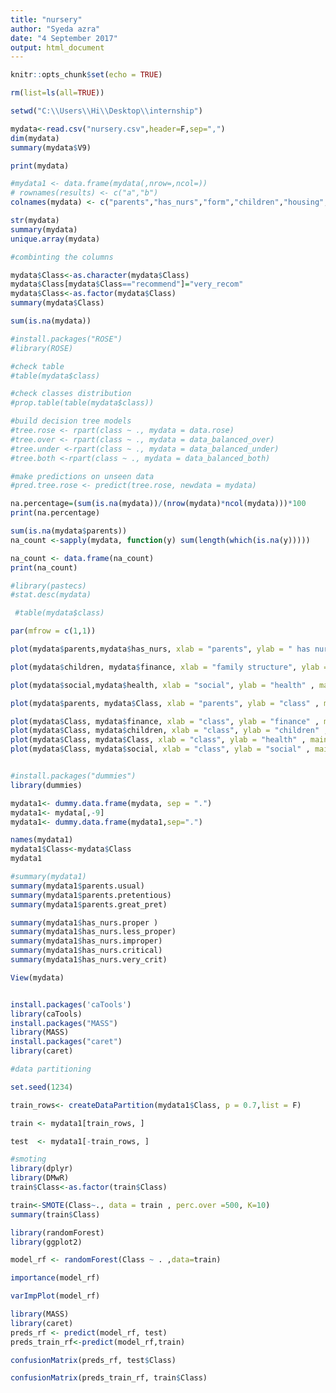 ---
title: "nursery"
author: "Syeda azra"
date: "4 September 2017"
output: html_document
---

```{r setup, include=FALSE}
knitr::opts_chunk$set(echo = TRUE)
```



```{r}
rm(list=ls(all=TRUE))

setwd("C:\\Users\\Hi\\Desktop\\internship")

mydata<-read.csv("nursery.csv",header=F,sep=",")
dim(mydata)
summary(mydata$V9)
```

```{r}
print(mydata)
```
 
```{r}
#mydata1 <- data.frame(mydata(,nrow=,ncol=))
# rownames(results) <- c("a","b") 
colnames(mydata) <- c("parents","has_nurs","form","children","housing","finance","social","health","Class")

str(mydata)
summary(mydata)
unique.array(mydata)

```

```{r}
#combinting the columns

mydata$Class<-as.character(mydata$Class)
mydata$Class[mydata$Class=="recommend"]="very_recom"
mydata$Class<-as.factor(mydata$Class)
summary(mydata$Class)

```

```{r}
sum(is.na(mydata))
```


```{r}
#install.packages("ROSE")
#library(ROSE)

#check table
#table(mydata$class)

#check classes distribution
#prop.table(table(mydata$class))
```


```{r}
#build decision tree models
#tree.rose <- rpart(class ~ ., mydata = data.rose)
#tree.over <- rpart(class ~ ., mydata = data_balanced_over)
#tree.under <-rpart(class ~ ., mydata = data_balanced_under)
#tree.both <-rpart(class ~ ., mydata = data_balanced_both)

#make predictions on unseen data
#pred.tree.rose <- predict(tree.rose, newdata = mydata)
```

```{r}
na.percentage=(sum(is.na(mydata))/(nrow(mydata)*ncol(mydata)))*100
print(na.percentage)
```

```{r}
sum(is.na(mydata$parents))
na_count <-sapply(mydata, function(y) sum(length(which(is.na(y)))))

na_count <- data.frame(na_count)
print(na_count)

```
```{r}
#library(pastecs)
#stat.desc(mydata)
```
```{r}
 #table(mydata$class)
```




```{r}
par(mfrow = c(1,1))

plot(mydata$parents,mydata$has_nurs, xlab = "parents", ylab = " has nursery" , main = "occupation of parents vs child's nursery")

plot(mydata$children, mydata$finance, xlab = "family structure", ylab = "finance" , main = "family structure vs financial standing")

plot(mydata$social,mydata$health, xlab = "social", ylab = "health" , main = "social vs   health picture of the family.")

plot(mydata$parents, mydata$Class, xlab = "parents", ylab = "class" , main = "parents vs class")

plot(mydata$Class, mydata$finance, xlab = "class", ylab = "finance" , main = "finance vs class")
plot(mydata$Class, mydata$children, xlab = "class", ylab = "children" , main = "children vs class")
plot(mydata$Class, mydata$Class, xlab = "class", ylab = "health" , main = "health vs class")
plot(mydata$Class, mydata$social, xlab = "class", ylab = "social" , main = "social vs class")
```

```{r}

```












```{r}
#install.packages("dummies")
library(dummies)

mydata1<- dummy.data.frame(mydata, sep = ".")
mydata1<- mydata[,-9]
mydata1<- dummy.data.frame(mydata1,sep=".")

names(mydata1)
mydata1$Class<-mydata$Class
mydata1


```



```{r}
#summary(mydata1)
summary(mydata1$parents.usual)
summary(mydata1$parents.pretentious)
summary(mydata1$parents.great_pret)

```

```{r}
summary(mydata1$has_nurs.proper )
summary(mydata1$has_nurs.less_proper)
summary(mydata1$has_nurs.improper)
summary(mydata1$has_nurs.critical)
summary(mydata1$has_nurs.very_crit)

```

```{r}
View(mydata)
```



```{r}

```


```{r}
install.packages('caTools')
library(caTools)
install.packages("MASS")
library(MASS)
install.packages("caret")
library(caret)
```


```{r}
#data partitioning

set.seed(1234)

train_rows<- createDataPartition(mydata1$Class, p = 0.7,list = F)

train <- mydata1[train_rows, ]

test  <- mydata1[-train_rows, ]

```


```{r}
#smoting
library(dplyr)
library(DMwR)
train$Class<-as.factor(train$Class)

train<-SMOTE(Class~., data = train , perc.over =500, K=10)
summary(train$Class)

```


```{r}
library(randomForest)
library(ggplot2)

```


```{r}
model_rf <- randomForest(Class ~ . ,data=train)

importance(model_rf)

```


```{r}
varImpPlot(model_rf)
```


```{r}

library(MASS)
library(caret)
preds_rf <- predict(model_rf, test)
preds_train_rf<-predict(model_rf,train)

confusionMatrix(preds_rf, test$Class)

confusionMatrix(preds_train_rf, train$Class)

```





